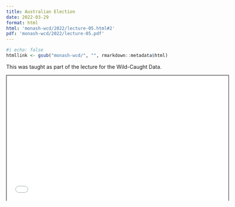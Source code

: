 ```yaml
---
title: Australian Election
date: 2022-03-29
format: html
html: 'monash-wcd/2022/lecture-05.html#2'
pdf: 'monash-wcd/2022/lecture-05.pdf'
---
```


```r
#| echo: false
htmllink <- gsub("monash-wcd/", "", rmarkdown::metadata$html)
```


This was taught as part of the lecture for the Wild-Caught Data.

<a href='`r htmllink`'><i class="fa-solid fa-link"></i></a>




<iframe width="600px" src="`r htmllink`" height="337.5px" style="border: 1px solid black;"></iframe>



